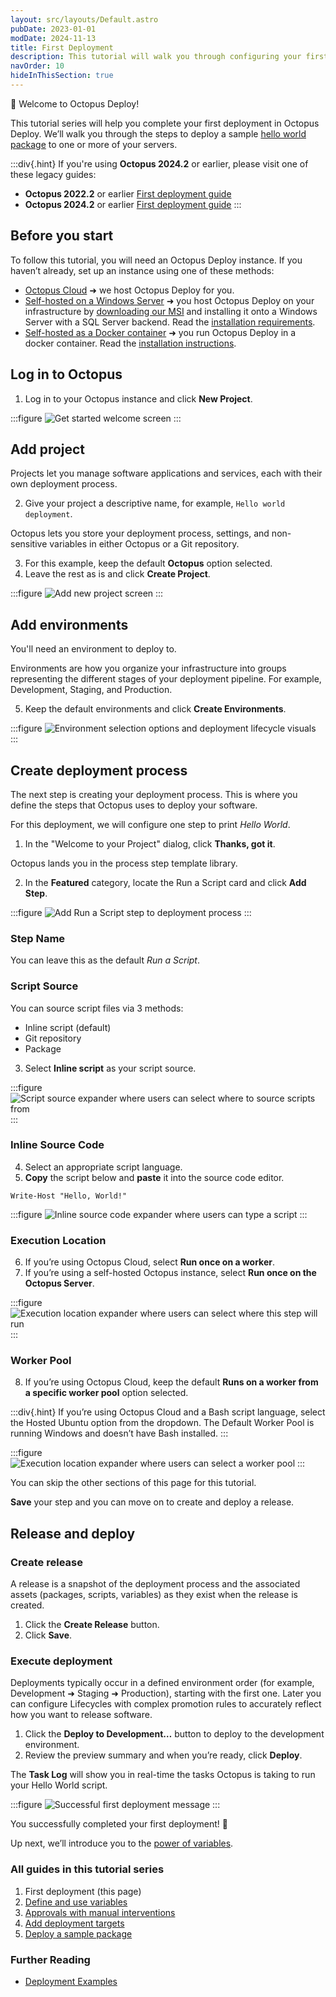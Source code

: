 ```yaml
---
layout: src/layouts/Default.astro
pubDate: 2023-01-01
modDate: 2024-11-13
title: First Deployment
description: This tutorial will walk you through configuring your first deployment in Octopus Deploy.
navOrder: 10
hideInThisSection: true
---
```


👋 Welcome to Octopus Deploy!

This tutorial series will help you complete your first deployment in Octopus Deploy. We’ll walk you through the steps to deploy a sample [hello world package](https://octopus.com/images/docs/hello-world.1.0.0.zip) to one or more of your servers.

:::div{.hint}
If you're using **Octopus 2024.2** or earlier, please visit one of these legacy guides:

* **Octopus 2022.2** or earlier [First deployment guide](/docs/getting-started/first-deployment/legacy-guide/2022)
* **Octopus 2024.2** or earlier [First deployment guide](/docs/getting-started/first-deployment/legacy-guide/2024)
:::

## Before you start
To follow this tutorial, you will need an Octopus Deploy instance. If you haven’t already, set up an instance using one of these methods:

* [Octopus Cloud](https://octopus.com/start) ➜ we host Octopus Deploy for you.
* [Self-hosted on a Windows Server](https://octopus.com/start?platform=Server) ➜ you host Octopus Deploy on your infrastructure by [downloading our MSI](https://octopus.com/download) and installing it onto a Windows Server with a SQL Server backend. Read the [installation requirements](/docs/installation/requirements).
* [Self-hosted as a Docker container](https://octopus.com/start?platform=Server) ➜ you run Octopus Deploy in a docker container. Read the [installation instructions](https://octopus.com/blog/introducing-linux-docker-image).

## Log in to Octopus

1. Log in to your Octopus instance and click **New Project**.

:::figure
![Get started welcome screen](/docs/getting-started/first-deployment/images/get-started.png)
:::

## Add project
Projects let you manage software applications and services, each with their own deployment process.

2. Give your project a descriptive name, for example, `Hello world deployment`.

Octopus lets you store your deployment process, settings, and non-sensitive variables in either Octopus or a Git repository. 

3. For this example, keep the default **Octopus** option selected.
4. Leave the rest as is and click **Create Project**.

:::figure
![Add new project screen](/docs/getting-started/first-deployment/images/add-new-project.png)
:::

## Add environments
You'll need an environment to deploy to.

Environments are how you organize your infrastructure into groups representing the different stages of your deployment pipeline. For example, Development, Staging, and Production.

5. Keep the default environments and click **Create Environments**.

:::figure
![Environment selection options and deployment lifecycle visuals](/docs/getting-started/first-deployment/images/select-environments.png)
:::

## Create deployment process

The next step is creating your deployment process. This is where you define the steps that Octopus uses to deploy your software. 

For this deployment, we will configure one step to print _Hello World_.

1. In the "Welcome to your Project" dialog, click **Thanks, got it**.

Octopus lands you in the process step template library.

2. In the **Featured** category, locate the Run a Script card and click **Add Step**.

:::figure
![Add Run a Script step to deployment process](/docs/getting-started/first-deployment/images/run-script-step.png)
:::

### Step Name
You can leave this as the default _Run a Script_.

### Script Source

You can source script files via 3 methods:

* Inline script (default)
* Git repository
* Package

3. Select **Inline script** as your script source. 

:::figure
![Script source expander where users can select where to source scripts from](/docs/getting-started/first-deployment/images/script-source.png)
:::

### Inline Source Code

4. Select an appropriate script language.
5. **Copy** the script below and **paste** it into the source code editor.

```
Write-Host "Hello, World!"
```

:::figure
![Inline source code expander where users can type a script](/docs/getting-started/first-deployment/images/inline-source-code.png)
:::

### Execution Location

6. If you’re using Octopus Cloud, select **Run once on a worker**. 
7. If you’re using a self-hosted Octopus instance, select **Run once on the Octopus Server**.

:::figure
![Execution location expander where users can select where this step will run](/docs/getting-started/first-deployment/images/execution-location.png)
:::

### Worker Pool

8. If you’re using Octopus Cloud, keep the default **Runs on a worker from a specific worker pool** option selected.

:::div{.hint}
If you’re using Octopus Cloud and a Bash script language, select the Hosted Ubuntu option from the dropdown. The Default Worker Pool is running Windows and doesn’t have Bash installed.
:::

:::figure
![Execution location expander where users can select a worker pool](/docs/getting-started/first-deployment/images/worker-pool.png)
:::

You can skip the other sections of this page for this tutorial.

**Save** your step and you can move on to create and deploy a release.

## Release and deploy

### Create release

A release is a snapshot of the deployment process and the associated assets (packages, scripts, variables) as they exist when the release is created.

1. Click the **Create Release** button.
2. Click **Save**.

### Execute deployment

Deployments typically occur in a defined environment order (for example, Development ➜ Staging ➜ Production), starting with the first one. Later you can configure Lifecycles with complex promotion rules to accurately reflect how you want to release software.

1. Click the **Deploy to Development…** button to deploy to the development environment.
2. Review the preview summary and when you’re ready, click **Deploy**.

The **Task Log** will show you in real-time the tasks Octopus is taking to run your Hello World script.

:::figure
![Successful first deployment message](/docs/getting-started/first-deployment/images/successful-deployment.png)
:::

You successfully completed your first deployment! 🎉 

Up next, we’ll introduce you to the [power of variables](/docs/getting-started/first-deployment/define-and-use-variables).

### All guides in this tutorial series

1. First deployment (this page)
2. [Define and use variables](/docs/getting-started/first-deployment/define-and-use-variables)
3. [Approvals with manual interventions](/docs/getting-started/first-deployment/approvals-with-manual-interventions)
4. [Add deployment targets](/docs/getting-started/first-deployment/add-deployment-targets)
5. [Deploy a sample package](/docs/getting-started/first-deployment/deploy-a-package)

### Further Reading

- [Deployment Examples](/docs/deployments)
